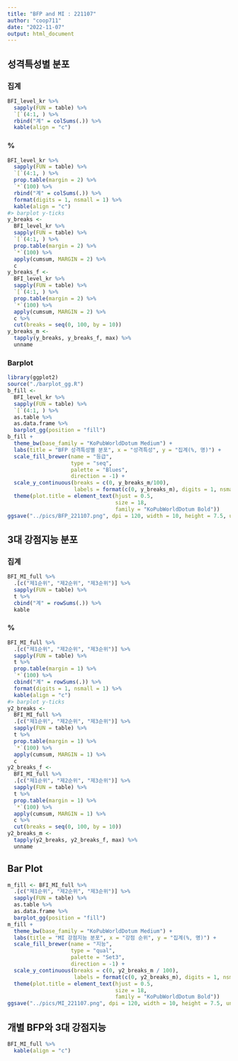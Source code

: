 ```yaml
---
title: "BFP and MI : 221107"
author: "coop711"
date: "2022-11-07"
output: html_document
---
```



<!--
### Data Reading

`join()`을 사용하기 위하여 `dplyr` 패키지는 사전에 등록

```r
library(knitr)
library(pander)
library(dplyr)
library(magrittr)
library(extrafont)
panderOptions("table.split.table", Inf)
```

필수 자료 읽어들이기

```r
load("./BFI_MI_report_221107.RData")
```
-->

## 성격특성별 분포

### 집계

```r
BFI_level_kr %>%
  sapply(FUN = table) %>%
  `[`(4:1, ) %>%
  rbind("계" = colSums(.)) %>%
  kable(align = "c")
```

### %

```r
BFI_level_kr %>%
  sapply(FUN = table) %>%
  `[`(4:1, ) %>%
  prop.table(margin = 2) %>%
  `*`(100) %>%
  rbind("계" = colSums(.)) %>%
  format(digits = 1, nsmall = 1) %>%
  kable(align = "c")
#> barplot y-ticks
y_breaks <- 
  BFI_level_kr %>%
  sapply(FUN = table) %>%
  `[`(4:1, ) %>%
  prop.table(margin = 2) %>%
  `*`(100) %>%
  apply(cumsum, MARGIN = 2) %>%
  c  
y_breaks_f <- 
  BFI_level_kr %>%
  sapply(FUN = table) %>%
  `[`(4:1, ) %>%
  prop.table(margin = 2) %>%
  `*`(100) %>%
  apply(cumsum, MARGIN = 2) %>%
  c %>%
  cut(breaks = seq(0, 100, by = 10)) 
y_breaks_m <- 
  tapply(y_breaks, y_breaks_f, max) %>%
  unname
```

### Barplot

```r
library(ggplot2)
source("./barplot_gg.R")
b_fill <-
  BFI_level_kr %>%
  sapply(FUN = table) %>%
  `[`(4:1, ) %>% 
  as.table %>%
  as.data.frame %>%
  barplot_gg(position = "fill")
b_fill + 
  theme_bw(base_family = "KoPubWorldDotum Medium") +
  labs(title = "BFP 성격특성별 분포", x = "성격특성", y = "집계(%, 명)") +
  scale_fill_brewer(name = "등급", 
                    type = "seq", 
                    palette = "Blues", 
                    direction = -1) +
  scale_y_continuous(breaks = c(0, y_breaks_m/100),
                     labels = format(c(0, y_breaks_m), digits = 1, nsmall = 1)) +
  theme(plot.title = element_text(hjust = 0.5, 
                                  size = 18, 
                                  family = "KoPubWorldDotum Bold"))
ggsave("../pics/BFP_221107.png", dpi = 120, width = 10, height = 7.5, units = "in")
```

## 3대 강점지능 분포

### 집계

```r
BFI_MI_full %>%
  .[c("제1순위", "제2순위", "제3순위")] %>%
  sapply(FUN = table) %>%
  t %>%
  cbind("계" = rowSums(.)) %>%
  kable
```

### % 

```r
BFI_MI_full %>%
  .[c("제1순위", "제2순위", "제3순위")] %>%
  sapply(FUN = table) %>%
  t %>%
  prop.table(margin = 1) %>%
  `*`(100) %>%
  cbind("계" = rowSums(.)) %>%
  format(digits = 1, nsmall = 1) %>%
  kable(align = "c")
#> barplot y-ticks
y2_breaks <- 
  BFI_MI_full %>%
  .[c("제1순위", "제2순위", "제3순위")] %>%
  sapply(FUN = table) %>%
  t %>%
  prop.table(margin = 1) %>%
  `*`(100) %>%
  apply(cumsum, MARGIN = 1) %>%
  c  
y2_breaks_f <- 
  BFI_MI_full %>%
  .[c("제1순위", "제2순위", "제3순위")] %>%
  sapply(FUN = table) %>%
  t %>%
  prop.table(margin = 1) %>%
  `*`(100) %>%
  apply(cumsum, MARGIN = 1) %>%
  c %>%
  cut(breaks = seq(0, 100, by = 10)) 
y2_breaks_m <- 
  tapply(y2_breaks, y2_breaks_f, max) %>%
  unname
```

## Bar Plot

```r
m_fill <- BFI_MI_full %>%
  .[c("제1순위", "제2순위", "제3순위")] %>%
  sapply(FUN = table) %>%
  as.table %>%
  as.data.frame %>%
  barplot_gg(position = "fill")
m_fill + 
  theme_bw(base_family = "KoPubWorldDotum Medium") +
  labs(title = "MI 강점지능 분포", x = "강점 순위", y = "집계(%, 명)") +
  scale_fill_brewer(name = "지능", 
                    type = "qual", 
                    palette = "Set3", 
                    direction = -1) +
  scale_y_continuous(breaks = c(0, y2_breaks_m / 100),
                     labels = format(c(0, y2_breaks_m), digits = 1, nsmall = 1)) +
  theme(plot.title = element_text(hjust = 0.5, 
                                  size = 18, 
                                  family = "KoPubWorldDotum Bold"))
ggsave("../pics/MI_221107.png", dpi = 120, width = 10, height = 7.5, units = "in")
```

## 개별 BFP와 3대 강점지능

```r
BFI_MI_full %>%
  kable(align = "c")
```
